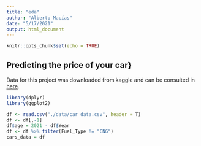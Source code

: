 ```yaml
---
title: "eda"
author: "Alberto Macías"
date: "5/17/2021"
output: html_document
---
```


```r
knitr::opts_chunk$set(echo = TRUE)
```

## Predicting the price of your car}

Data for this project was downloaded from kaggle and can be consulted in [here](https://www.kaggle.com/nehalbirla/vehicle-dataset-from-cardekho).

```r
library(dplyr)
library(ggplot2)
```

```r
df <- read.csv("./data/car data.csv", header = T)
df <- df[,-1]
df$age = 2021 - df$Year
df <- df %>% filter(Fuel_Type != "CNG")
cars_data = df
```

